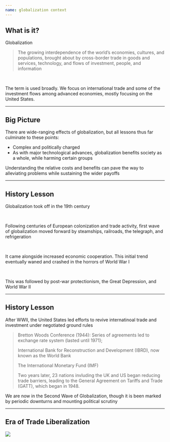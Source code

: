 ```yaml
---
name: globalization context
---
```


## What is it?

[Globalization]{.hp}

> The growing interdependence of the world's economies, cultures, and populations, brought about by cross-border trade in goods and services, technology, and flows of investment, people, and information

<br>

::: {.fragment}
The term is used broadly. 
We focus on international trade and some of the investment flows among advanced economies, mostly focusing on the United States.
:::

---

## Big Picture

There are wide-ranging effects of globalization, but all lessons thus far culminate to these points:

::: {.incremental}
- Complex and politically charged
- As with major technological advances, globalization benefits society as a whole, while harming certain groups
:::

::: {.fragment}
Understanding the relative costs and benefits can pave the way to alleviating problems [while sustaining the wider payoffs]{.hp}
:::

---

## History Lesson

[Globalization]{.hp} took off in the 19th century

<br>

::: {.fragment}
Following centuries of European colonization and trade activity, [first wave of globalization]{.hp} moved forward by steamships, railroads, the telegraph, and refrigeration

<br>

It came alongside [increased economic cooperation]{.hi}. 
This initial trend [eventually waned]{.hi} and crashed in the horrors of [World War I]{.hp}
:::

<br>    

::: {.fragment}
This was followed by post-war [protectionism]{.hp}, the [Great Depression]{.hp}, and [World War II]{.hp}
:::

---

## History Lesson

After WWII, the United States led efforts to [revive internatinoal trade and investment]{.hp} under negotiated ground rules

::: {.fragment .small}
> Bretton Woods Conference (1944): Series of agreements led to [exchange rate system]{.hp} (lasted until 1971); 
> 
> International Bank for Reconstruction and Development (IBRD), now known as the [World Bank]{.hp} 
> 
> The [International Monetary Fund (IMF)]{.hp}
> 
> Two years later, 23 nations invluding the UK and US began reducing trade barriers, leading to the [General Agreement on Tariffs and Trade (GATT)]{.hp}, which began in 1948. 
:::

::: {.fragment}
We are now in the [Second Wave of Globalization]{.hp}, though it is been marked by periodic downturns and mounting political scrutiny
:::

---

## Era of Trade Liberalization

![](images/trade-liberalization-graph.png){fig-align="center"}